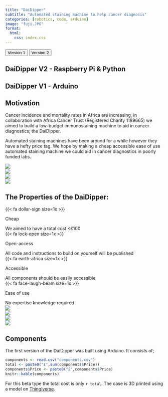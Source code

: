 ```yaml
---
title: "DaiDipper"
subtitle: "Automated staining machine to help cancer diagnosis"
categories: [robotics, code, arduino]
image: "fuji.JPG"
format:
  html: 
    css: index.css
---
```


<body onload="document.getElementById('defaultOpen').click();">

<div class="tab">
  <button class="tablinks active" onclick="openTab(event, 'Version 1')" id="defaultOpen">Version 1</button>
  <button class="tablinks" onclick="openTab(event, 'Version 2')">Version 2</button>
</div>

<div id="Version 2" class="tabcontent">
  <h2>DaiDipper V2 - Raspberry Pi & Python </h2>
  <p></p> 
</div>


<div id="Version 1" class="tabcontent">
<h2>DaiDipper V1 - Arduino </h2>

<div class="card">
<h2> Motivation </h2> 
Cancer incidence and mortality rates in Africa are increasing, in collaboration with Africa Cancer Trust (Registered Charity 1189665) we aimed to build a low-budget immunostaining machine to aid in cancer diagnostics; the <bold class="emph">DaiDipper</bold>.

Automated staining machines have been around for a while however they have a hefty price tag. We hope by making a cheap accessible ease of use automated staining machine we could aid in cancer diagnostics in poorly funded labs.
</div>

<div class="row">
  <div class="column">
  <img class="blog-photo" src="fuji1.JPG" />
  </div>
  <div class="column">
  <img class="blog-photo" src="fuji2.JPG" />
  </div>
  <div class="column">
  <img class="blog-photo" src="fuji3.JPG" />
  </div>
  <div class="column">
  <img class="blog-photo" src="fuji4.JPG" />
  </div>
</div>

<div class="card">
<h2>The Properties of the DaiDipper: </h2>
<div class="grid-container">
  <div class="item-logo1"> {{< fa dollar-sign size=1x >}} </div>
  <div class="item-word1"> <p class="emph"> Cheap </p> </div>
  <div class="item-desc1"> We aimed to have a total cost \<£100 </div>

  <div class="item-logo2"> {{< fa lock-open size=1x >}} </div>
  <div class="item-word2"> <p class="emph"> Open-access </p> </div>
  <div class="item-desc2"> All code and instructions to build on yourself will be published </div>
  
  <div class="item-logo3"> {{< fa earth-africa size=1x >}} </div>
  <div class="item-word3"> <p class="emph"> Accessible </p> </div>
  <div class="item-desc3"> All components should be easily accessible </div>
  
  <div class="item-logo4"> {{< fa face-laugh-beam size=1x >}} </div>
  <div class="item-word4"> <p class="emph"> Ease of use </p> </div>
  <div class="item-desc4"> No expertise knowledge required </div>

</div>
</div>

<div class="row">
  <div class="column">
  <img class="blog-photo" src="daidipper1.JPG" />
  </div>
  <div class="column">
  <img class="blog-photo" src="daidipper2.JPG" />
  </div>
  <div class="column">
  <img class="blog-photo" src="daidipper3.JPG" />
  </div>
  <div class="column">
  <img class="blog-photo" src="daidipper4.png" />
  </div>
</div>

<div class="card">
<h2> Components </h2>
The first version of the DaiDipper was built using Arduino. It consists of;

```r
components <- read.csv("components.csv")
total <- paste0("£",sum(components$Price))
components$Price <- paste0("£",components$Price)
knitr::kable(components)
```

For this beta type the total cost is only <bold class="emph">`r total`</bold>. The case is 3D printed using a model on <a class='hyperlink emph' href="https://www.thingiverse.com/thing:2995020"> Thingiverse</a>.

</div>
</div>

<script>
function openTab(evt, tabName) {
  var i, tabcontent, tablinks;
  tabcontent = document.getElementsByClassName("tabcontent");
  for (i = 0; i < tabcontent.length; i++) {
    tabcontent[i].style.display = "none";
  }
  tablinks = document.getElementsByClassName("tablinks");
  for (i = 0; i < tablinks.length; i++) {
    tablinks[i].className = tablinks[i].className.replace(" active", "");
  }
  document.getElementById(tabName).style.display = "block";
  evt.currentTarget.className += " active";
}
</script>

